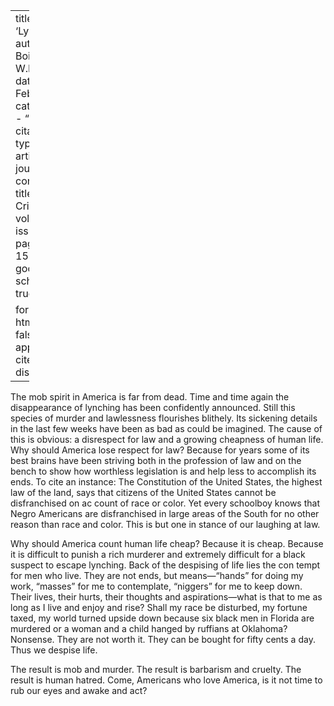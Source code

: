 
---
title: 'Lynching'
author: Du Bois, W.E.B.
date: Feb. 1911
categories: 
  - ""
citation: 
  type: article-journal
  container-title: The Crisis
  volume: 2
  issue: 4
  page: 158-159
google-scholar: true

format:
  html:
    toc: false
    appendix-cite-as: display
---


The mob spirit in America is far from dead. Time and time again the disappearance of lynching has been confidently announced. Still this species of murder and lawlessness flourishes blithely. Its sickening details in the last few weeks have been as bad as could be imagined. The cause of this is obvious: a disrespect for law and a growing cheapness of human life. Why should America lose respect for law? Because for years some of its best brains have been striving both in the profession of law and on the bench to show how worthless legislation is and help­ less to accomplish its ends. To cite an instance: The Constitution of the United States, the highest law of the land, says that citizens of the United States cannot be disfranchised on ac­ count of race or color. Yet every schoolboy knows that Negro Americans are disfranchised in large areas of the South for no other reason than race and color. This is but one in­ stance of our laughing at law.

Why should America count human life cheap? Because it is cheap. Because it is difficult to punish a rich murderer and extremely difficult for a black suspect to escape lynching. Back of the despising of life lies the con­ tempt for men who live. They are not ends, but means---"hands" for doing my work, "masses" for me to contemplate, "niggers" for me to keep down. Their lives, their hurts, their thoughts and aspirations---what is that to me as long as I live and enjoy and rise? Shall my race be disturbed, my fortune taxed, my world turned upside down because six black men in Florida are murdered or a woman and a child hanged by ruffians at Oklahoma? Nonsense. They are not worth it. They can be bought for fifty cents a day. Thus we despise life.

The result is mob and murder. The result is barbarism and cruelty. The result is human hatred. Come, Americans who love America, is it not time to rub our eyes and awake and act?


